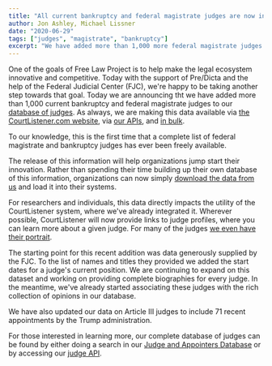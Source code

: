 ```yaml
---
title: "All current bankruptcy and federal magistrate judges are now in CourtListener"
author: Jon Ashley, Michael Lissner
date: "2020-06-29"
tags: ["judges", "magistrate", "bankruptcy"]
excerpt: "We have added more than 1,000 more federal magistrate judges to our detailed judicial database."
---
```



One of the goals of Free Law Project is to help make the legal ecosystem innovative and competitive. Today with the support of Pre/Dicta and the help of the Federal Judicial Center (FJC), we're happy to be taking another step towards that goal. Today we are announcing tht we have added more than 1,000 current bankruptcy and federal magistrate judges to our [database of judges][db-product]. As always, we are making this data available via [the CourtListener.com website][db], via [our APIs][api], and [in bulk][bulk].

To our knowledge, this is the first time that a complete list of federal magistrate and bankruptcy judges has ever been freely available. 

The release of this information will help organizations jump start their innovation. Rather than spending their time building up their own database of this information, organizations can now simply [download the data from us][bulk] and load it into their systems.

For researchers and individuals, this data directly impacts the utility of the CourtListener system, where we've already integrated it. Wherever possible, CourtListener will now provide links to judge profiles, where you can learn more about a given judge. For many of the judges [we even have their portrait][pics-post].


The starting point for this recent addition was data generously supplied by the FJC. To the list of names and titles they provided we added the start dates for a judge's current position. We are continuing to expand on this dataset and working on providing complete biographies for every judge. In the meantime, we've already started associating these judges with the rich collection of opinions in our database.  

We have also updated our data on Article III judges to include 71 recent appointments by the Trump administration.

For those interested in learning more, our complete database of judges can be found by either doing a search in our [Judge and Appointers Database][db] or by accessing our [judge API][api].  


[bulk]: https://www.courtlistener.com/api/bulk-data/
[db]: https://www.courtlistener.com/person/
[api]: https://www.courtlistener.com/api/rest-info/

[pics-post]: /2020/01/16/more-judge-images/

[db-product]: /projects/judge-db/